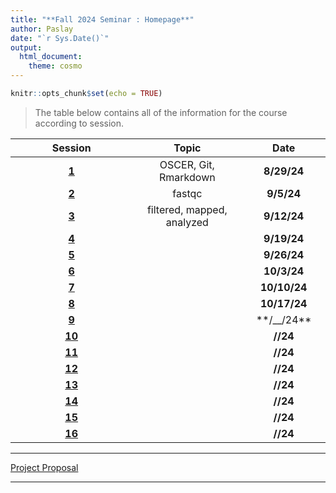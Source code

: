```yaml
---
title: "**Fall 2024 Seminar : Homepage**"
author: Paslay
date: "`r Sys.Date()`"
output:
  html_document:
    theme: cosmo
---
```


```r
knitr::opts_chunk$set(echo = TRUE)
```


> The table below contains all of the information for the course according to session.


|Session|Topic|Date|
|:--------:|:-------:|:-----:|
|**[1](session_1/session_1.html)**|OSCER, Git, Rmarkdown|**8/29/24**|
|**[2](session_2/session_2.html)**|fastqc|**9/5/24**|
|**[3](session_3/session_3.html)**|filtered, mapped, analyzed|**9/12/24**|
|**[4](session_4/session_4.html)**||**9/19/24**|
|**[5](session_5/session_5.html)**||**9/26/24**|
|**[6](session_6/session_6.html)**||**10/3/24**|
|**[7](session_7/session_7.html)**||**10/10/24**|
|**[8](session_8/session_8.html)**||**10/17/24**|
|**[9](session_9/session_9.html)**||**/__/24**|
|**[10](session_10/session_10.html)**||**__/__/24**|
|**[11](session_11/session_11.html)**||**__/__/24**|
|**[12](session_12/session_12.html)**||**__/__/24**|
|**[13](session_13/session_13.html)**||**__/__/24**|
|**[14](session_14/session_14.html)**||**__/__/24**|
|**[15](session_15/session_15.html)**||**__/__/24**|
|**[16](session_16/session_16.html)**||**__/__/24**|


______________________________________________________________________________


[Project Proposal](project/proposal.html)

______________________________________________________________________________


